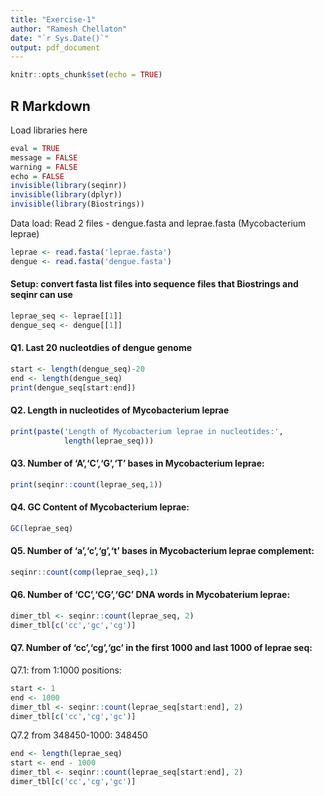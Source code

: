 ```yaml
---
title: "Exercise-1"
author: "Ramesh Chellaton"
date: "`r Sys.Date()`"
output: pdf_document
---
```


```r
knitr::opts_chunk$set(echo = TRUE)
```

## R Markdown
Load libraries here
```r
eval = TRUE
message = FALSE
warning = FALSE
echo = FALSE
invisible(library(seqinr))
invisible(library(dplyr))
invisible(library(Biostrings))
```
Data load: Read 2 files - dengue.fasta and leprae.fasta (Mycobacterium leprae)
```r
leprae <- read.fasta('leprae.fasta')
dengue <- read.fasta('dengue.fasta')
```
#### Setup: convert fasta list files into sequence files that Biostrings and seqinr can use
```r
leprae_seq <- leprae[[1]]
dengue_seq <- dengue[[1]]
```
#### Q1. Last 20 nucleotdies of dengue genome
```r
start <- length(dengue_seq)-20
end <- length(dengue_seq)
print(dengue_seq[start:end])
```
#### Q2. Length in nucleotides of Mycobacterium leprae 
```r
print(paste('Length of Mycobacterium leprae in nucleotides:',
            length(leprae_seq)))
```
#### Q3. Number of 'A','C','G','T' bases in Mycobacterium leprae:
```r
print(seqinr::count(leprae_seq,1))
```
#### Q4. GC Content of Mycobacterium leprae:
```r
GC(leprae_seq)
```
#### Q5. Number of 'a','c','g','t' bases in Mycobacterium leprae **complement**:
```r
seqinr::count(comp(leprae_seq),1)
```
#### Q6. Number of 'CC','CG','GC' DNA words in Mycobaterium leprae:
```r
dimer_tbl <- seqinr::count(leprae_seq, 2) 
dimer_tbl[c('cc','gc','cg')]
```
#### Q7. Number of 'cc','cg','gc' in the first 1000 and last 1000 of leprae seq:
Q7.1: from 1:1000 positions:
```r
start <- 1
end <- 1000
dimer_tbl <- seqinr::count(leprae_seq[start:end], 2)
dimer_tbl[c('cc','cg','gc')]
```
Q7.2 from 348450-1000: 348450
```r
end <- length(leprae_seq)
start <- end - 1000
dimer_tbl <- seqinr::count(leprae_seq[start:end], 2)
dimer_tbl[c('cc','cg','gc')]
```